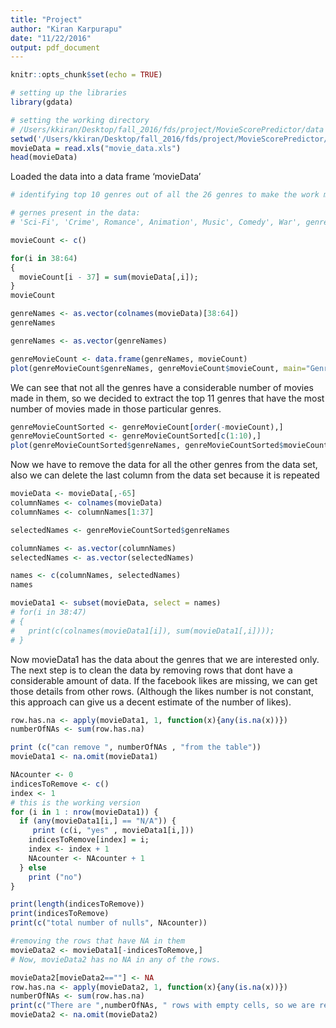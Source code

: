 ```yaml
---
title: "Project"
author: "Kiran Karpurapu"
date: "11/22/2016"
output: pdf_document
---
```


```r
knitr::opts_chunk$set(echo = TRUE)
```

```r
# setting up the libraries
library(gdata)
```

```r
# setting the working directory
# /Users/kkiran/Desktop/fall_2016/fds/project/MovieScorePredictor/data
setwd('/Users/kkiran/Desktop/fall_2016/fds/project/MovieScorePredictor/data/')
movieData = read.xls("movie_data.xls")
head(movieData)
```

Loaded the data into a data frame 'movieData'

```r
# identifying top 10 genres out of all the 26 genres to make the work more focussed

# gernes present in the data:
# 'Sci-Fi', 'Crime', Romance', Animation', Music', Comedy', War', genres', Horror', Film-Noir', Adventure', News', Reality-TV', Thriller', Western', Mystery', Short', Drama', Action', Documentary', Musical', History', Family', Fantasy', Game-Show', Sport', Biography'

movieCount <- c()

for(i in 38:64)
{
  movieCount[i - 37] = sum(movieData[,i]);
}
movieCount

genreNames <- as.vector(colnames(movieData)[38:64])
genreNames

genreNames <- as.vector(genreNames)

genreMovieCount <- data.frame(genreNames, movieCount)
plot(genreMovieCount$genreNames, genreMovieCount$movieCount, main="Genre Distribution",	xlab="Genre ", ylab=" Movies Made")
```

We can see that not all the genres have a considerable number of movies made in them, so we decided to extract the top 11 genres that have the most number of movies made in those particular genres.

```r
genreMovieCountSorted <- genreMovieCount[order(-movieCount),] 
genreMovieCountSorted <- genreMovieCountSorted[c(1:10),]
plot(genreMovieCountSorted$genreNames, genreMovieCountSorted$movieCount, main="Filtered Genre Distribution",	xlab="Genre ", ylab=" Movies Made")

```

Now we have to remove the data for all the other genres from the data set, also we can delete the last column from the data set because it is repeated
```r

movieData <- movieData[,-65]
columnNames <- colnames(movieData)
columnNames <- columnNames[1:37]

selectedNames <- genreMovieCountSorted$genreNames

columnNames <- as.vector(columnNames)
selectedNames <- as.vector(selectedNames)

names <- c(columnNames, selectedNames)
names

movieData1 <- subset(movieData, select = names)
# for(i in 38:47)
# {
#   print(c(colnames(movieData1[i]), sum(movieData1[,i])));
# }
```
Now movieData1 has the data about the genres that we are interested only. The next step is to clean the data by removing rows that dont have a considerable amount of data. If the facebook likes are missing, we can get those details from other rows. (Although the likes number is not constant, this approach can give us a decent estimate of the number of likes).

```r

row.has.na <- apply(movieData1, 1, function(x){any(is.na(x))})
numberOfNAs <- sum(row.has.na)

print (c("can remove ", numberOfNAs , "from the table"))
movieData1 <- na.omit(movieData1)
```

```r
NAcounter <- 0
indicesToRemove <- c()
index <- 1
# this is the working version 
for (i in 1 : nrow(movieData1)) {
  if (any(movieData1[i,] == "N/A")) {
     print (c(i, "yes" , movieData1[i,]))
    indicesToRemove[index] = i;
    index <- index + 1
    NAcounter <- NAcounter + 1
  } else
    print ("no")
}

print(length(indicesToRemove))
print(indicesToRemove)
print(c("total number of nulls", NAcounter))
```

```r
#removing the rows that have NA in them
movieData2 <- movieData1[-indicesToRemove,]
# Now, movieData2 has no NA in any of the rows.

movieData2[movieData2==""] <- NA
row.has.na <- apply(movieData2, 1, function(x){any(is.na(x))})
numberOfNAs <- sum(row.has.na)
print(c("There are ",numberOfNAs, " rows with empty cells, so we are removing them"))
movieData2 <- na.omit(movieData2)

```